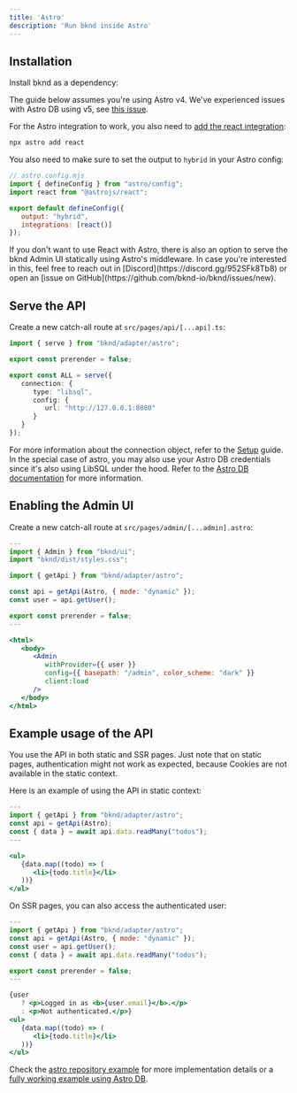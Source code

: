 ```yaml
---
title: 'Astro'
description: 'Run bknd inside Astro'
---
```


## Installation
Install bknd as a dependency:
<InstallBknd />

<Note>The guide below assumes you're using Astro v4. We've experienced issues with Astro DB
   using v5, see [this issue](https://github.com/withastro/astro/issues/12474).</Note>

For the Astro integration to work, you also need to [add the react integration](https://docs.astro.build/en/guides/integrations-guide/react/):
```bash
npx astro add react
```

You also need to make sure to set the output to `hybrid` in your Astro config:
```js {6}
// astro.config.mjs
import { defineConfig } from "astro/config";
import react from "@astrojs/react";

export default defineConfig({
   output: "hybrid",
   integrations: [react()]
});
```

<Note>
   If you don't want to use React with Astro, there is also an option to serve the bknd Admin UI
   statically using Astro's middleware. In case you're interested in this, feel free to reach
   out in [Discord](https://discord.gg/952SFk8Tb8) or open an [issue on GitHub](https://github.com/bknd-io/bknd/issues/new).
</Note>

## Serve the API
Create a new catch-all route at `src/pages/api/[...api].ts`:
```ts src/pages/api/[...api].ts
import { serve } from "bknd/adapter/astro";

export const prerender = false;

export const ALL = serve({
   connection: {
      type: "libsql",
      config: {
         url: "http://127.0.0.1:8080"
      }
   }
});
```
For more information about the connection object, refer to the [Setup](/setup) guide. In the
special case of astro, you may also use your Astro DB credentials since it's also using LibSQL
under the hood. Refer to the [Astro DB documentation](https://docs.astro.build/en/guides/astro-db/) for more information.

## Enabling the Admin UI
Create a new catch-all route at `src/pages/admin/[...admin].astro`:
```jsx src/pages/admin/[...admin].astro
---
import { Admin } from "bknd/ui";
import "bknd/dist/styles.css";

import { getApi } from "bknd/adapter/astro";

const api = getApi(Astro, { mode: "dynamic" });
const user = api.getUser();

export const prerender = false;
---

<html>
   <body>
      <Admin
         withProvider={{ user }}
         config={{ basepath: "/admin", color_scheme: "dark" }}
         client:load
      />
   </body>
</html>
```

## Example usage of the API
You use the API in both static and SSR pages. Just note that on static pages, authentication
might not work as expected, because Cookies are not available in the static context.

Here is an example of using the API in static context:
```jsx
---
import { getApi } from "bknd/adapter/astro";
const api = getApi(Astro);
const { data } = await api.data.readMany("todos");
---

<ul>
   {data.map((todo) => (
      <li>{todo.title}</li>
   ))}
</ul>
```

On SSR pages, you can also access the authenticated user:
```jsx
---
import { getApi } from "bknd/adapter/astro";
const api = getApi(Astro, { mode: "dynamic" });
const user = api.getUser();
const { data } = await api.data.readMany("todos");

export const prerender = false;
---

{user
   ? <p>Logged in as <b>{user.email}</b>.</p>
   : <p>Not authenticated.</p>}
<ul>
   {data.map((todo) => (
      <li>{todo.title}</li>
   ))}
</ul>
```

Check the [astro repository example](https://github.com/bknd-io/bknd/tree/main/examples/astro)
for more implementation details or a [fully working example using Astro DB](https://github.com/dswbx/bknd-astro-example).